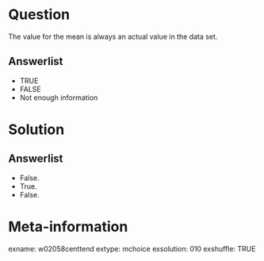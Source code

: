 Question
========
The value for the mean is always an actual value in the data set.

Answerlist
----------
* TRUE
* FALSE
* Not enough information


Solution
========

Answerlist
----------
* False.
* True.
* False.


Meta-information
================
exname: w02058centtend
extype: mchoice
exsolution: 010
exshuffle: TRUE